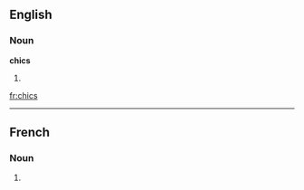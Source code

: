 ==English==

===Noun===
'''chics'''

# {{plural of|[[chic]]}}

[[fr:chics]]

----
==French==

===Noun===
{{infl|fr|plural}} {{m|p}}

# {{plural of|chic|lang=French}}


{{rfc-auto}}